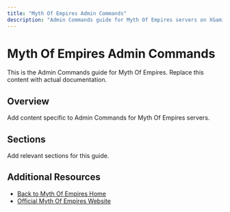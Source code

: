 ```yaml
---
title: "Myth Of Empires Admin Commands"
description: "Admin Commands guide for Myth Of Empires servers on XGamingServer"
---
```


# Myth Of Empires Admin Commands

This is the Admin Commands guide for Myth Of Empires. Replace this content with actual documentation.

## Overview

Add content specific to Admin Commands for Myth Of Empires servers.

## Sections

Add relevant sections for this guide.

## Additional Resources

- [Back to Myth Of Empires Home](./index)
- [Official Myth Of Empires Website](https://example.com)
